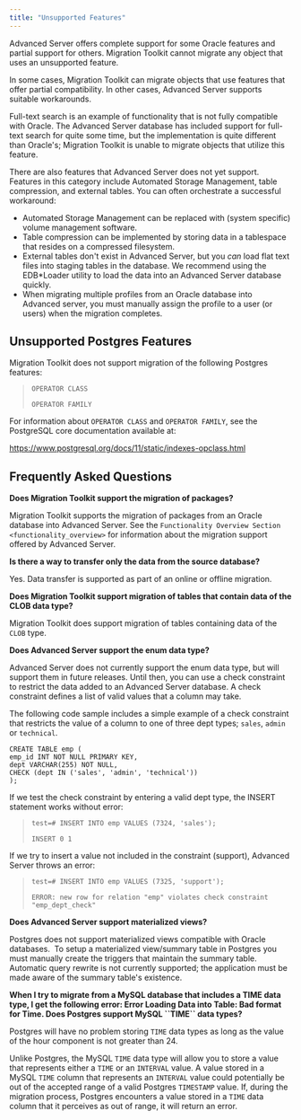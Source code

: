 ```yaml
---
title: "Unsupported Features"
---
```


<div id="unsupported_features" class="registered_link"></div>


Advanced Server offers complete support for some Oracle features and partial support for others. Migration Toolkit cannot migrate any object that uses an unsupported feature.

In some cases, Migration Toolkit can migrate objects that use features that offer partial compatibility. In other cases, Advanced Server supports suitable workarounds.

Full-text search is an example of functionality that is not fully compatible with Oracle. The Advanced Server database has included support for full-text search for quite some time, but the implementation is quite different than Oracle's; Migration Toolkit is unable to migrate objects that utilize this feature.

There are also features that Advanced Server does not yet support. Features in this category include Automated Storage Management, table compression, and external tables. You can often orchestrate a successful workaround:

-   Automated Storage Management can be replaced with (system specific) volume management software.
-   Table compression can be implemented by storing data in a tablespace that resides on a compressed filesystem.
-   External tables don't exist in Advanced Server, but you *can* load flat text files into staging tables in the database. We recommend using the EDB\*Loader utility to load the data into an Advanced Server database quickly.
-   When migrating multiple profiles from an Oracle database into Advanced server, you must manually assign the profile to a user (or users) when the migration completes.

<div id="unsupported_pg_features" class="registered_link"></div>



## Unsupported Postgres Features

Migration Toolkit does not support migration of the following Postgres features:

> `OPERATOR CLASS`
>
> `OPERATOR FAMILY`

For information about `OPERATOR CLASS` and `OPERATOR FAMILY`, see the PostgreSQL core documentation available at:

<https://www.postgresql.org/docs/11/static/indexes-opclass.html>

<div id="faq" class="registered_link"></div>



## Frequently Asked Questions

**Does Migration Toolkit support the migration of packages?**

Migration Toolkit supports the migration of packages from an Oracle database into Advanced Server. See the `Functionality Overview Section <functionality_overview>` for information about the migration support offered by Advanced Server.

**Is there a way to transfer only the data from the source database?**

Yes. Data transfer is supported as part of an online or offline migration.

**Does Migration Toolkit support migration of tables that contain data of the CLOB data type?**

Migration Toolkit does support migration of tables containing data of the `CLOB` type.

**Does Advanced Server support the enum data type?**

Advanced Server does not currently support the enum data type, but will support them in future releases. Until then, you can use a check constraint to restrict the data added to an Advanced Server database. A check constraint defines a list of valid values that a column may take.

The following code sample includes a simple example of a check constraint that restricts the value of a column to one of three dept types; `sales`, `admin` or `technical`.

    CREATE TABLE emp (
    emp_id INT NOT NULL PRIMARY KEY,
    dept VARCHAR(255) NOT NULL, 
    CHECK (dept IN ('sales', 'admin', 'technical'))
    );

If we test the check constraint by entering a valid dept type, the INSERT statement works without error:

> `test=# INSERT INTO emp VALUES (7324, 'sales');`
>
> `INSERT 0 1`

If we try to insert a value not included in the constraint (support), Advanced Server throws an error:

> `test=# INSERT INTO emp VALUES (7325, 'support');`
>
> `ERROR: new row for relation "emp" violates check constraint "emp_dept_check"`

**Does Advanced Server support materialized views?**

Postgres does not support materialized views compatible with Oracle databases.  To setup a materialized view/summary table in Postgres you must manually create the triggers that maintain the summary table.  Automatic query rewrite is not currently supported; the application must be made aware of the summary table's existence.

**When I try to migrate from a MySQL database that includes a TIME data type, I get the following error: Error Loading Data into Table: Bad format for Time. Does Postgres support MySQL \`\`TIME\`\` data types?**

Postgres will have no problem storing `TIME` data types as long as the value of the hour component is not greater than 24.

Unlike Postgres, the MySQL `TIME` data type will allow you to store a value that represents either a `TIME` or an `INTERVAL` value. A value stored in a MySQL `TIME` column that represents an `INTERVAL` value could potentially be out of the accepted range of a valid Postgres `TIMESTAMP` value. If, during the migration process, Postgres encounters a value stored in a `TIME` data column that it perceives as out of range, it will return an error.
